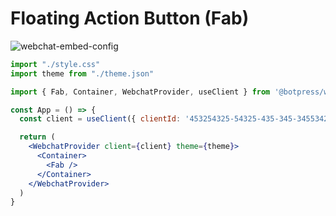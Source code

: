 
# Floating Action Button (Fab)

![webchat-embed-config](/docs/content/webchat/component-fab.png)

```jsx /Fab/
import "./style.css"
import theme from "./theme.json"

import { Fab, Container, WebchatProvider, useClient } from '@botpress/webchat'

const App = () => {
  const client = useClient({ clientId: '453254325-54325-435-345-345534253' })

  return (
    <WebchatProvider client={client} theme={theme}>
      <Container>
        <Fab />
      </Container>
    </WebchatProvider>
  )
}
```

<Demo example="webchat-react-fab" title="Fab Demo" />
